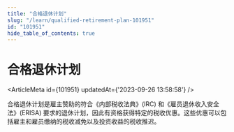```yaml
---
title: "合格退休计划"
slug: "/learn/qualified-retirement-plan-101951"
id: "101951"
hide_table_of_contents: true
---
```



# 合格退休计划

<ArticleMeta id={101951} updatedAt={'2023-09-26 13:58:58'} />
<div className='border-solid border-b border-t-0 my-4 border-[var(--ifm-color-gray-300)]' />

合格退休计划是雇主赞助的符合《内部税收法典》(IRC) 和《雇员退休收入安全法》(ERISA) 要求的退休计划，因此有资格获得特定的税收优惠。这些优惠可以包括雇主和雇员缴纳的税收减免以及投资收益的税收推迟。
